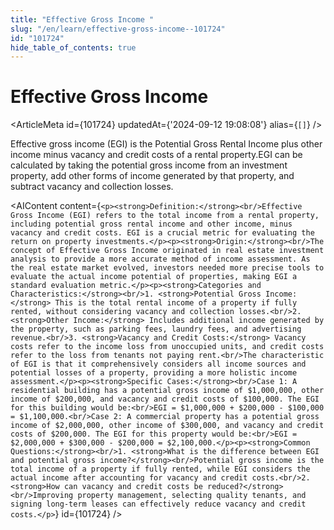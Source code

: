 ```yaml
---
title: "Effective Gross Income "
slug: "/en/learn/effective-gross-income--101724"
id: "101724"
hide_table_of_contents: true
---
```



# Effective Gross Income 

<ArticleMeta id={101724} updatedAt={'2024-09-12 19:08:08'} alias={`[]`} />
<div className='border-solid border-b border-t-0 my-4 border-[var(--ifm-color-gray-300)]' />

Effective gross income (EGI) is the Potential Gross Rental Income plus other income minus vacancy and credit costs of a rental property.EGI can be calculated by taking the potential gross income from an investment property, add other forms of income generated by that property, and subtract vacancy and collection losses.

<AIContent content={`<p><strong>Definition:</strong><br/>Effective Gross Income (EGI) refers to the total income from a rental property, including potential gross rental income and other income, minus vacancy and credit costs. EGI is a crucial metric for evaluating the return on property investments.</p><p><strong>Origin:</strong><br/>The concept of Effective Gross Income originated in real estate investment analysis to provide a more accurate method of income assessment. As the real estate market evolved, investors needed more precise tools to evaluate the actual income potential of properties, making EGI a standard evaluation metric.</p><p><strong>Categories and Characteristics:</strong><br/>1. <strong>Potential Gross Income:</strong> This is the total rental income of a property if fully rented, without considering vacancy and collection losses.<br/>2. <strong>Other Income:</strong> Includes additional income generated by the property, such as parking fees, laundry fees, and advertising revenue.<br/>3. <strong>Vacancy and Credit Costs:</strong> Vacancy costs refer to the income loss from unoccupied units, and credit costs refer to the loss from tenants not paying rent.<br/>The characteristic of EGI is that it comprehensively considers all income sources and potential losses of a property, providing a more holistic income assessment.</p><p><strong>Specific Cases:</strong><br/>Case 1: A residential building has a potential gross income of $1,000,000, other income of $200,000, and vacancy and credit costs of $100,000. The EGI for this building would be:<br/>EGI = $1,000,000 + $200,000 - $100,000 = $1,100,000.<br/>Case 2: A commercial property has a potential gross income of $2,000,000, other income of $300,000, and vacancy and credit costs of $200,000. The EGI for this property would be:<br/>EGI = $2,000,000 + $300,000 - $200,000 = $2,100,000.</p><p><strong>Common Questions:</strong><br/>1. <strong>What is the difference between EGI and potential gross income?</strong><br/>Potential gross income is the total income of a property if fully rented, while EGI considers the actual income after accounting for vacancy and credit costs.<br/>2. <strong>How can vacancy and credit costs be reduced?</strong><br/>Improving property management, selecting quality tenants, and signing long-term leases can effectively reduce vacancy and credit costs.</p>`} id={101724} />
